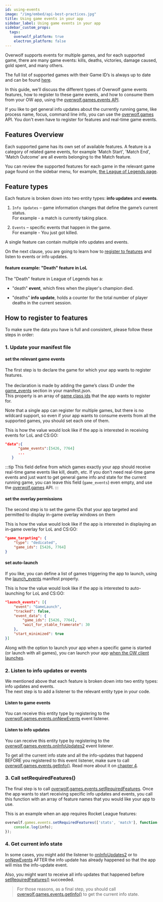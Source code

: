 ```yaml
---
id: using-events
image: "/img/embed/api-best-practices.jpg"
title: Using game events in your app
sidebar_label: Using game events in your app
sidebar_custom_props:
  tags:
    overwolf_platform: true
    electron_platform: false
---
```


Overwolf supports events for multiple games, and for each supported game, there are many game events: kills, deaths, victories, damage caused, gold spent, and many others.

The full list of supported games with their Game ID’s is always up to date and can be found [here](/api/games/ids).

In this guide, we'll discuss the different types of Overwolf game events features, how to register to these game events, and how to consume them from your OW app, using the [overwolf.games.events API](/api/games/events).

If you like to get general info updates about the currently running game, like process name, focus, command line info, you can use the [overwolf.games](/api/games) API. You don't even have to register for features and real-time game events. 

## Features Overview

Each supported game has its own set of available features.
A feature is a category of related game events, for example 'Match Start', 'Match End', 'Match Outcome' are all events belonging to the Match feature.  

You can review the supported features for each game in the relevant game page found on the sidebar menu, for example, [the League of Legends page](/api/game-data/supported-games/league-of-legends).

## Feature types

Each feature is broken down into two entity types: **info updates** and **events**.

1. `Info Updates` – game information changes that define the game’s current status.  
   For example - a match is currently taking place.

2. `Events` – specific events that happen in the game.  
   For example - You just got killed.

A single feature can contain multiple info updates and events.  

On the next clause, you are going to learn how to [register to features](#how-to-register-to-features) and listen to events or info updates.

#### feature example: "Death" feature in LoL

The "Death" feature in League of Legends has a:

* "death" **event**, which fires when the player's champion died.

* "deaths" **info update**, holds a counter for the total number of player deaths in the current session.

## How to register to features

To make sure the data you have is full and consistent, please follow these steps in order:

### 1. Update your manifest file

#### set the relevant game events

The first step is to declare the game for which your app wants to register features.<br></br>
The declaration is made by adding the game’s class ID under the [game_events](/api/manifest#game_events) section in your manifest.json.  
This property is an array of [game class ids](/api/games/ids) that the app wants to register for.  

Note that a single app can register for multiple games, but there is no wildcard support, so even if your app wants to consume events from all the supported games, you should set each one of them.

This is how the value would look like if the app is interested in receiving events for LoL and CS:GO:

```json
"data":{
      "game_events":[5426, 7764]
      ...
   }
```

:::tip
This field define from which games exactly your app should receive real-time game events like kill, death, etc. If you don't need real-time game events and just want to get general game info and state for the current running game, you can leave this field (`game_events`) even empty, and use the [overwolf.games](/api/games) API.
:::

#### set the overlay permissions

The second step is to set the game IDs that your app targeted and permitted to display in-game overlay windows on them

This is how the value would look like if the app is interested in displaying an in-game overlay for LoL and CS:GO:

```json
"game_targeting": {
    "type": "dedicated",
    "game_ids": [5426, 7764]
}
```

#### set auto-launch

If you like, you can define a list of games triggering the app to launch, using the [launch_events](/api/manifest#launch_events) manifest property.

This is how the value would look like if the app is interested to auto-launching for LoL and CS:GO:

```json
"launch_events": [{
    "event": "GameLaunch",
    "tracked": false,
    "event_data": {
        "game_ids": [5426, 7764],
        "wait_for_stable_framerate": 30
    },
    "start_minimized": true
}]
```

Along with the option to launch your app when a specific game is started (or launch with all games), you can launch your app [when the OW client launches](/api/manifest#enable-app-auto-launch-with-overwolf).


### 2. Listen to info updates or events

We mentioned above that each feature is broken down into two entity types: info updates and events.  
The next step is to add a listener to the relevant entity type in your code.  

#### Listen to game events

You can receive this entity type by registering to the [overwolf.games.events.onNewEvents](/api/games/events#onnewevents) event listener.

#### Listen to info updates

You can receive this entity type by registering to the [overwolf.games.events.onInfoUpdates2](/api/games/events#oninfoupdates2) event listener.  

To get all the current info state and all the info-updates that happend BEFORE you registered to this event listener, make sure to call [overwolf.games.events.getInfo()](/api/games/events#getinfocallback). Read more about it on [chapter 4](/api/games/events#4-get-current-info-state). 

### 3. Call setRequiredFeatures()

The final step is to call [overwolf.games.events.setRequiredFeatures](/api/games/events#setrequiredfeaturesfeatures-callback). Once the app wants to start receiving specific info updates and events, you call this function with an array of feature names that you would like your app to use.

This is an example when an app requires Rocket League features:

```javascript
overwolf.games.events.setRequiredFeatures(['stats', 'match'], function(info) {
    console.log(info);
});
```

### 4. Get current info state

In some cases, you might add the listener to [onInfoUpdates2](/api/games/events#oninfoupdates2) or to [onNewEvents](/api/games/events#onnewevents) AFTER the info update has already happened so that the app will miss the info-update event.

Also, you might want to receive all info updates that happened before [setRequiredFeatures()](/api/games/events#setrequiredfeaturesfeatures-callback) succeeded.

> For those reasons, as a final step, you should call [overwolf.games.events.getInfo()](/api/games/events#getinfocallback) to get the current info state.
